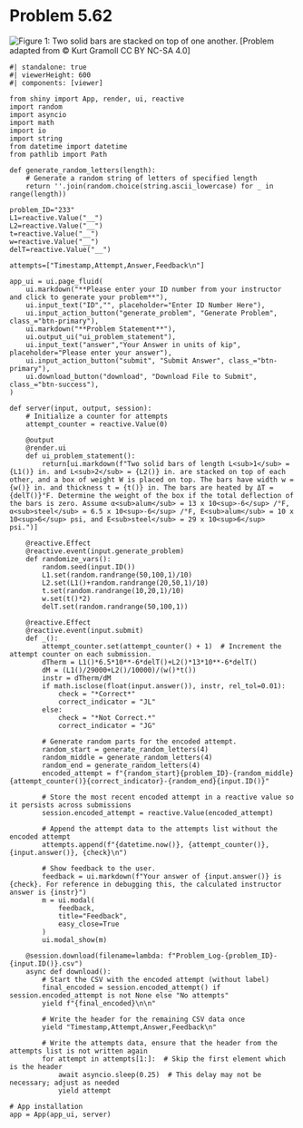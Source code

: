 # Problem 5.62 {.unnumbered}

![Figure 1: Two solid bars are stacked on top of one another.](images/233.png){fig-alt="Picture with two solid bars stacked on top of one another. The aluminum bar is of length L2 and the steel bar is of length L1. The bars have a width of W and a thickness of t."}
\[Problem adapted from © Kurt Gramoll CC BY NC-SA 4.0\]
```shinylive-python
#| standalone: true
#| viewerHeight: 600
#| components: [viewer]

from shiny import App, render, ui, reactive
import random
import asyncio
import math
import io
import string
from datetime import datetime
from pathlib import Path

def generate_random_letters(length):
    # Generate a random string of letters of specified length
    return ''.join(random.choice(string.ascii_lowercase) for _ in range(length))

problem_ID="233"
L1=reactive.Value("__")
L2=reactive.Value("__")
t=reactive.Value("__")
w=reactive.Value("__")
delT=reactive.Value("__")

attempts=["Timestamp,Attempt,Answer,Feedback\n"]

app_ui = ui.page_fluid(
    ui.markdown("**Please enter your ID number from your instructor and click to generate your problem**"),
    ui.input_text("ID","", placeholder="Enter ID Number Here"),
    ui.input_action_button("generate_problem", "Generate Problem", class_="btn-primary"),
    ui.markdown("**Problem Statement**"),
    ui.output_ui("ui_problem_statement"),
    ui.input_text("answer","Your Answer in units of kip", placeholder="Please enter your answer"),
    ui.input_action_button("submit", "Submit Answer", class_="btn-primary"),
    ui.download_button("download", "Download File to Submit", class_="btn-success"),
)

def server(input, output, session):
    # Initialize a counter for attempts
    attempt_counter = reactive.Value(0)

    @output
    @render.ui
    def ui_problem_statement():
        return[ui.markdown(f"Two solid bars of length L<sub>1</sub> = {L1()} in. and L<sub>2</sub> = {L2()} in. are stacked on top of each other, and a box of weight W is placed on top. The bars have width w = {w()} in. and thickness t = {t()} in. The bars are heated by ΔT = {delT()}°F. Determine the weight of the box if the total deflection of the bars is zero. Assume α<sub>alum</sub> = 13 x 10<sup>-6</sup> /°F, α<sub>steel</sub> = 6.5 x 10<sup>-6</sup> /°F, E<sub>alum</sub> = 10 x 10<sup>6</sup> psi, and E<sub>steel</sub> = 29 x 10<sup>6</sup> psi.")]
    
    @reactive.Effect
    @reactive.event(input.generate_problem)
    def randomize_vars():
        random.seed(input.ID())
        L1.set(random.randrange(50,100,1)/10)
        L2.set(L1()+random.randrange(20,50,1)/10)
        t.set(random.randrange(10,20,1)/10)
        w.set(t()*2)
        delT.set(random.randrange(50,100,1))
        
    @reactive.Effect
    @reactive.event(input.submit)
    def _():
        attempt_counter.set(attempt_counter() + 1)  # Increment the attempt counter on each submission.
        dTherm = L1()*6.5*10**-6*delT()+L2()*13*10**-6*delT()
        dM = (L1()/29000+L2()/10000)/(w()*t())
        instr = dTherm/dM
        if math.isclose(float(input.answer()), instr, rel_tol=0.01):
            check = "*Correct*"
            correct_indicator = "JL"
        else:
            check = "*Not Correct.*"
            correct_indicator = "JG"

        # Generate random parts for the encoded attempt.
        random_start = generate_random_letters(4)
        random_middle = generate_random_letters(4)
        random_end = generate_random_letters(4)
        encoded_attempt = f"{random_start}{problem_ID}-{random_middle}{attempt_counter()}{correct_indicator}-{random_end}{input.ID()}"

        # Store the most recent encoded attempt in a reactive value so it persists across submissions
        session.encoded_attempt = reactive.Value(encoded_attempt)

        # Append the attempt data to the attempts list without the encoded attempt
        attempts.append(f"{datetime.now()}, {attempt_counter()}, {input.answer()}, {check}\n")

        # Show feedback to the user.
        feedback = ui.markdown(f"Your answer of {input.answer()} is {check}. For reference in debugging this, the calculated instructor answer is {instr}")
        m = ui.modal(
            feedback,
            title="Feedback",
            easy_close=True
        )
        ui.modal_show(m)

    @session.download(filename=lambda: f"Problem_Log-{problem_ID}-{input.ID()}.csv")
    async def download():
        # Start the CSV with the encoded attempt (without label)
        final_encoded = session.encoded_attempt() if session.encoded_attempt is not None else "No attempts"
        yield f"{final_encoded}\n\n"
        
        # Write the header for the remaining CSV data once
        yield "Timestamp,Attempt,Answer,Feedback\n"
        
        # Write the attempts data, ensure that the header from the attempts list is not written again
        for attempt in attempts[1:]:  # Skip the first element which is the header
            await asyncio.sleep(0.25)  # This delay may not be necessary; adjust as needed
            yield attempt

# App installation
app = App(app_ui, server)
```
